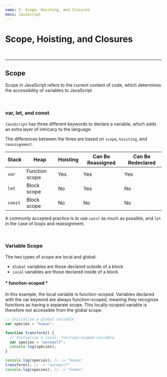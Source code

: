 ```yaml
---
name: 5. Scope, Hoisting, and Closures
menu: JavaScript
---
```


# Scope, Hoisting, and Closures

<br />

---

## Scope

Scope in JavaScript refers to the current context of code, which determines the accessibility of variables to JavaScript

<br />

### var, let, and const

`JavaScript` has three different keywords to declare a variable, which adds an extra layer of intricacy to the language.

The differences between the three are based on `scope`, `hoisting`, and `reassignment`.

| Stack   | Heap           | Hoisting | Can Be Reassigned | Can Be Redeclared |
| ------- | -------------- | -------- | ----------------- | ----------------- |
| `var`   | Function scope | Yes      | Yes               | Yes               |
| `let`   | Block scope    | No       | Yes               | No                |
| `const` | Block scope    | No       | No                | No                |

A commonly accepted practice is to use `const` as much as possible, and `let` in the case of loops and reassignment.

<br />

### Variable Scope

The two types of scope are local and global:

- `Global` variables are those declared outside of a block
- `Local` variables are those declared inside of a block

#### \* function-scoped \*

In this example, the local variable is function-scoped. Variables declared with the var keyword are always function-scoped, meaning they recognize functions as having a separate scope. This locally-scoped variable is therefore not accessible from the global scope.

```js
// Initialize a global variable
var species = "human";

function transform() {
  // Initialize a local, function-scoped variable
  var species = "werewolf";
  console.log(species);
}

console.log(species); // -> "human"
transform(); // -> "werewolf"
console.log(species); // -> "human"
```
